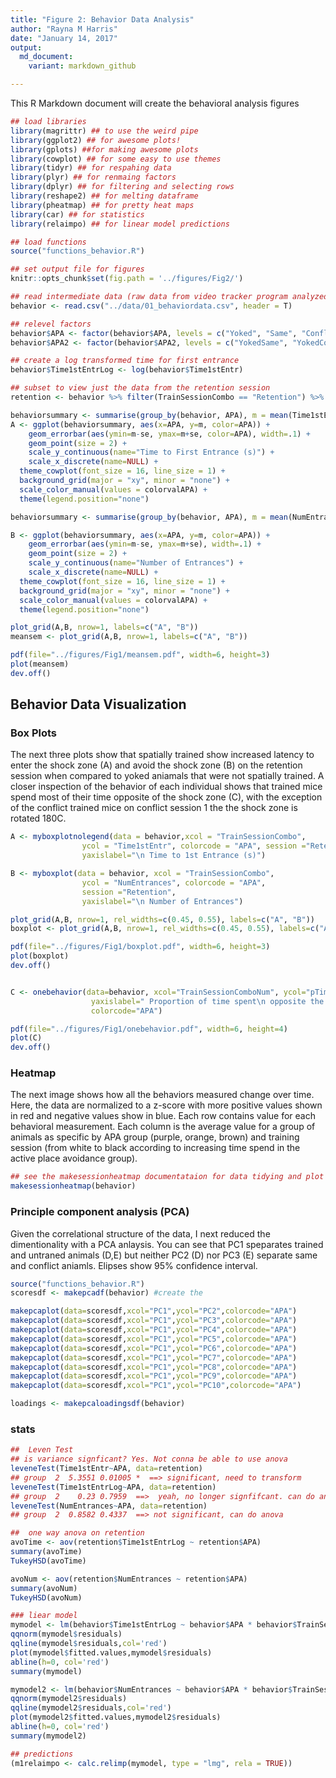 ```yaml
---
title: "Figure 2: Behavior Data Analysis"
author: "Rayna M Harris"
date: "January 14, 2017"
output:
  md_document:
    variant: markdown_github

---
```

This R Markdown document will create the behavioral analysis figures

```r
## load libraries 
library(magrittr) ## to use the weird pipe
library(ggplot2) ## for awesome plots!
library(gplots) ##for making awesome plots
library(cowplot) ## for some easy to use themes
library(tidyr) ## for respahing data
library(plyr) ## for renmaing factors
library(dplyr) ## for filtering and selecting rows
library(reshape2) ## for melting dataframe
library(pheatmap) ## for pretty heat maps
library(car) ## for statistics
library(relaimpo) ## for linear model predictions

## load functions 
source("functions_behavior.R")

## set output file for figures 
knitr::opts_chunk$set(fig.path = '../figures/Fig2/')
```

```r
## read intermediate data (raw data from video tracker program analyzed in matlab)
behavior <- read.csv("../data/01_behaviordata.csv", header = T)

## relevel factors
behavior$APA <- factor(behavior$APA, levels = c("Yoked", "Same", "Conflict"))
behavior$APA2 <- factor(behavior$APA2, levels = c("YokedSame", "YokedConflict","Same", "Conflict"))

## create a log transformed time for first entrance
behavior$Time1stEntrLog <- log(behavior$Time1stEntr)

## subset to view just the data from the retention session
retention <- behavior %>% filter(TrainSessionCombo == "Retention") %>%  droplevels() 
```

```r
behaviorsummary <- summarise(group_by(behavior, APA), m = mean(Time1stEntr), se = sd(Time1stEntr)/sqrt(length(Time1stEntr)))
A <- ggplot(behaviorsummary, aes(x=APA, y=m, color=APA)) + 
    geom_errorbar(aes(ymin=m-se, ymax=m+se, color=APA), width=.1) +
    geom_point(size = 2) +
    scale_y_continuous(name="Time to First Entrance (s)") +
    scale_x_discrete(name=NULL) +
  theme_cowplot(font_size = 16, line_size = 1) +
  background_grid(major = "xy", minor = "none") +
  scale_color_manual(values = colorvalAPA) +
  theme(legend.position="none") 

behaviorsummary <- summarise(group_by(behavior, APA), m = mean(NumEntrances), se = sd(NumEntrances)/sqrt(length(NumEntrances)))

B <- ggplot(behaviorsummary, aes(x=APA, y=m, color=APA)) + 
    geom_errorbar(aes(ymin=m-se, ymax=m+se), width=.1) +
    geom_point(size = 2) +
    scale_y_continuous(name="Number of Entrances") +
    scale_x_discrete(name=NULL) +
  theme_cowplot(font_size = 16, line_size = 1) +
  background_grid(major = "xy", minor = "none") +
  scale_color_manual(values = colorvalAPA) +
  theme(legend.position="none")

plot_grid(A,B, nrow=1, labels=c("A", "B"))
meansem <- plot_grid(A,B, nrow=1, labels=c("A", "B"))

pdf(file="../figures/Fig1/meansem.pdf", width=6, height=3)
plot(meansem)
dev.off()

```

## Behavior Data Visualization 

### Box Plots
The next three plots show that spatially trained show increased latency to enter the shock zone (A) and avoid the shock zone (B) on the retention session when compared to yoked aniamals that were not spatially trained. A closer inspection of the behavior of each individual shows that trained mice spend most of their time opposite of the shock zone (C), with the exception of the conflict trained mice on conflict session 1 the the shock zone is rotated 180C.

```r
A <- myboxplotnolegend(data = behavior,xcol = "TrainSessionCombo", 
                ycol = "Time1stEntr", colorcode = "APA", session ="Retention",
                yaxislabel="\n Time to 1st Entrance (s)")

B <- myboxplot(data = behavior, xcol = "TrainSessionCombo", 
                ycol = "NumEntrances", colorcode = "APA", 
                session ="Retention",
                yaxislabel="\n Number of Entrances") 

plot_grid(A,B, nrow=1, rel_widths=c(0.45, 0.55), labels=c("A", "B"))
boxplot <- plot_grid(A,B, nrow=1, rel_widths=c(0.45, 0.55), labels=c("A", "B"))

pdf(file="../figures/Fig1/boxplot.pdf", width=6, height=3)
plot(boxplot)
dev.off()


C <- onebehavior(data=behavior, xcol="TrainSessionComboNum", ycol="pTimeOPP",
                  yaxislabel=" Proportion of time spent\n opposite the shock zone",
                  colorcode="APA")

pdf(file="../figures/Fig1/onebehavior.pdf", width=6, height=4)
plot(C)
dev.off()

```

### Heatmap
The next image shows how all the behaviors measured change over time. Here, the data are normalized to a z-score with more positive values shown in red and negative values show in blue. Each row contains value for each behavioral measurement. Each column is the average value for a group of animals as specific by APA group (purple, orange, brown) and training session (from white to black according to increasing time spend in the active place avoidance group). 

```r
## see the makesessionheatmap documentataion for data tidying and plot specifications
makesessionheatmap(behavior)
```


### Principle component analysis (PCA)
Given the correlational structure of the data, I next reduced the dimentionality with a PCA anlaysis. You can see that PC1 speparates trained and untraned animals (D,E) but neither PC2 (D) nor PC3 (E) separate same and conflict aniamls. Elipses show 95% confidence interval.

```r
source("functions_behavior.R")
scoresdf <- makepcadf(behavior) #create the 

makepcaplot(data=scoresdf,xcol="PC1",ycol="PC2",colorcode="APA")
makepcaplot(data=scoresdf,xcol="PC1",ycol="PC3",colorcode="APA")
makepcaplot(data=scoresdf,xcol="PC1",ycol="PC4",colorcode="APA")
makepcaplot(data=scoresdf,xcol="PC1",ycol="PC5",colorcode="APA")
makepcaplot(data=scoresdf,xcol="PC1",ycol="PC6",colorcode="APA")
makepcaplot(data=scoresdf,xcol="PC1",ycol="PC7",colorcode="APA")
makepcaplot(data=scoresdf,xcol="PC1",ycol="PC8",colorcode="APA")
makepcaplot(data=scoresdf,xcol="PC1",ycol="PC9",colorcode="APA")
makepcaplot(data=scoresdf,xcol="PC1",ycol="PC10",colorcode="APA")

loadings <- makepcaloadingsdf(behavior)
```


### stats
```r
##  Leven Test
## is variance signficant? Yes. Not conna be able to use anova
leveneTest(Time1stEntr~APA, data=retention)
## group  2  5.3551 0.01005 *  ==> significant, need to transform
leveneTest(Time1stEntrLog~APA, data=retention)
## group  2    0.23 0.7959  ==>  yeah, no longer signfifcant. can do anova
leveneTest(NumEntrances~APA, data=retention)
## group  2  0.8582 0.4337  ==> not significant, can do anova

##  one way anova on retention
avoTime <- aov(retention$Time1stEntrLog ~ retention$APA)
summary(avoTime)
TukeyHSD(avoTime)

avoNum <- aov(retention$NumEntrances ~ retention$APA)
summary(avoNum)
TukeyHSD(avoNum)

### liear model
mymodel <- lm(behavior$Time1stEntrLog ~ behavior$APA * behavior$TrainSessionCombo)
qqnorm(mymodel$residuals)
qqline(mymodel$residuals,col='red')
plot(mymodel$fitted.values,mymodel$residuals)
abline(h=0, col='red')
summary(mymodel)

mymodel2 <- lm(behavior$NumEntrances ~ behavior$APA * behavior$TrainSessionCombo)
qqnorm(mymodel2$residuals)
qqline(mymodel2$residuals,col='red')
plot(mymodel2$fitted.values,mymodel2$residuals)
abline(h=0, col='red')
summary(mymodel2)

## predictions
(m1relaimpo <- calc.relimp(mymodel, type = "lmg", rela = TRUE))
```